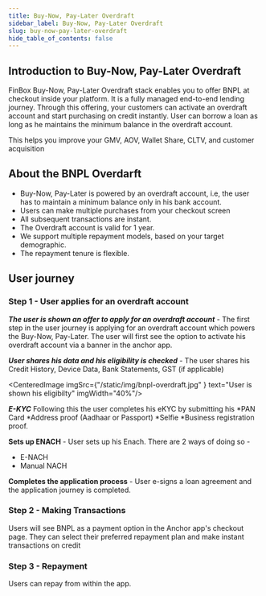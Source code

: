 ```yaml
---
title: Buy-Now, Pay-Later Overdraft
sidebar_label: Buy-Now, Pay-Later Overdraft
slug: buy-now-pay-later-overdraft
hide_table_of_contents: false
---
```


## Introduction to Buy-Now, Pay-Later Overdraft

FinBox Buy-Now, Pay-Later Overdraft stack enables you to offer BNPL at checkout inside your platform. It is a fully managed end-to-end lending journey. Through this offering, your customers can activate an overdraft account and start purchasing on credit instantly. User can borrow a loan as long as he maintains the minimum balance in the overdraft account.

This helps you improve your GMV, AOV, Wallet Share, CLTV, and customer acquisition

## About the BNPL Overdarft

* Buy-Now, Pay-Later is powered by an overdraft account, i.e, the user has to maintain a minimum balance only in his bank account.
* Users can make multiple purchases from your checkout screen
* All subsequent transactions are instant.
* The Overdraft account is valid for 1 year.
* We support multiple repayment models, based on your target demographic.
* The repayment tenure is flexible.

## User journey

### Step 1 - User applies for an overdraft account
***The user is shown an offer to apply for an overdraft account*** - The first step in the user journey is applying for an overdraft account which powers the Buy-Now, Pay-Later. The user will first see the option to activate his overdraft account via a banner in the anchor app.

***User shares his data and his eligibility is checked*** - The user shares his Credit History, Device Data, Bank Statements, GST (if applicable)

<CenteredImage  imgSrc={"/static/img/bnpl-overdraft.jpg" } text="User is shown his eligibilty" imgWidth="40%"/>

***E-KYC*** 
Following this the user completes his eKYC by submitting his
*PAN Card
*Address proof (Aadhaar or Passport)
*Selfie
*Business registration proof.

**Sets up ENACH** - User sets up his Enach. There are 2 ways of doing so - 
* E-NACH
* Manual NACH

**Completes the application process** - User e-signs a loan agreement and the application journey is completed.


### Step 2 - Making Transactions


Users will see BNPL as a payment option in the Anchor app's checkout page. They can select their preferred repayment plan and 
make instant transactions on credit

### Step 3 - Repayment

Users can repay from within the app.



 